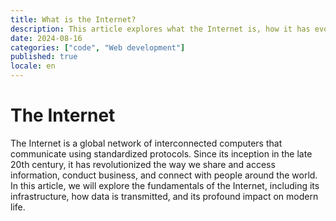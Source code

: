 ```yaml
---
title: What is the Internet?
description: This article explores what the Internet is, how it has evolved, and its impact on technology and our daily lives. Learn about the basic concepts, the infrastructure of the Internet, and its significance in today's world.
date: 2024-08-16
categories: ["code", "Web development"]
published: true
locale: en
---
```


# The Internet

The Internet is a global network of interconnected computers that communicate using standardized protocols. Since its inception in the late 20th century, it has revolutionized the way we share and access information, conduct business, and connect with people around the world. In this article, we will explore the fundamentals of the Internet, including its infrastructure, how data is transmitted, and its profound impact on modern life.
